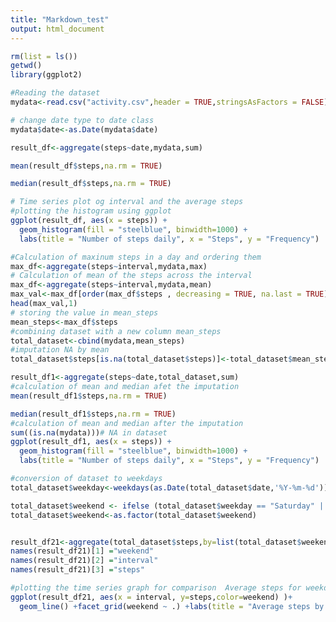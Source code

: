 ```yaml
---
title: "Markdown_test"
output: html_document
---
```


```r

rm(list = ls())
getwd()
library(ggplot2)

#Reading the dataset
mydata<-read.csv("activity.csv",header = TRUE,stringsAsFactors = FALSE)

# change date type to date class
mydata$date<-as.Date(mydata$date)

result_df<-aggregate(steps~date,mydata,sum)

mean(result_df$steps,na.rm = TRUE)

median(result_df$steps,na.rm = TRUE)

# Time series plot og interval and the average steps
#plotting the histogram using ggplot
ggplot(result_df, aes(x = steps)) +
  geom_histogram(fill = "steelblue", binwidth=1000) +
  labs(title = "Number of steps daily", x = "Steps", y = "Frequency")
```
```r
#Calculation of maxinum steps in a day and ordering them
max_df<-aggregate(steps~interval,mydata,max)
# Calculation of mean of the steps across the interval
max_df<-aggregate(steps~interval,mydata,mean)
max_val<-max_df[order(max_df$steps , decreasing = TRUE, na.last = TRUE), ]
head(max_val,1)
# storing the value in mean_steps
mean_steps<-max_df$steps
#combining dataset with a new column mean_steps
total_dataset<-cbind(mydata,mean_steps)
#imputation NA by mean
total_dataset$steps[is.na(total_dataset$steps)]<-total_dataset$mean_steps[is.na(total_dataset$steps)]#Imputed dataset

result_df1<-aggregate(steps~date,total_dataset,sum)
#calculation of mean and median afet the imputation 
mean(result_df1$steps,na.rm = TRUE)

median(result_df1$steps,na.rm = TRUE)
#calculation of mean and median after the imputation 
sum((is.na(mydata)))# NA in dataset
ggplot(result_df1, aes(x = steps)) +
  geom_histogram(fill = "steelblue", binwidth=1000) +
  labs(title = "Number of steps daily", x = "Steps", y = "Frequency")


```




```r

#conversion of dataset to weekdays
total_dataset$weekday<-weekdays(as.Date(total_dataset$date,'%Y-%m-%d'))

total_dataset$weekend <- ifelse (total_dataset$weekday == "Saturday" | total_dataset$weekday== "Sunday", "Weekend","Weekday")
total_dataset$weekend<-as.factor(total_dataset$weekend)


result_df21<-aggregate(total_dataset$steps,by=list(total_dataset$weekend,total_dataset$interval),mean)
names(result_df21)[1] ="weekend"
names(result_df21)[2] ="interval"
names(result_df21)[3] ="steps"

#plotting the time series graph for comparison  Average steps for weekdays and weekends
ggplot(result_df21, aes(x = interval, y=steps,color=weekend) )+
  geom_line() +facet_grid(weekend ~ .) +labs(title = "Average steps by Interval", x = "interval", y = "steps")
```